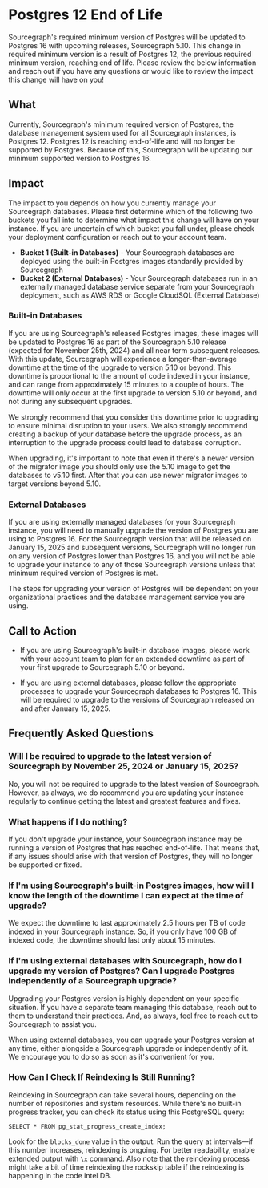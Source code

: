# Postgres 12 End of Life

Sourcegraph's required minimum version of Postgres will be updated to Postgres 16 with upcoming releases, Sourcegraph 5.10. This change in required minimum version is a result of Postgres 12, the previous required minimum version, reaching end of life. Please review the below information and reach out if you have any questions or would like to review the impact this change will have on you!

## What
Currently, Sourcegraph's minimum required version of Postgres, the database management system used for all Sourcegraph instances, is Postgres 12. Postgres 12 is reaching end-of-life and will no longer be supported by Postgres. Because of this, Sourcegraph will be updating our minimum supported version to Postgres 16.

## Impact
The impact to you depends on how you currently manage your Sourcegraph databases. Please first determine which of the following two buckets you fall into to determine what impact this change will have on your instance. If you are uncertain of which bucket you fall under, please check your deployment configuration or reach out to your account team.

* **Bucket 1 (Built-in Databases)** - Your Sourcegraph databases are deployed using the built-in Postgres images standardly provided by Sourcegraph
* **Bucket 2 (External Databases)** - Your Sourcegraph databases run in an externally managed database service separate from your Sourcegraph deployment, such as AWS RDS or Google CloudSQL (External Database)

### Built-in Databases
If you are using Sourcegraph's released Postgres images, these images will be updated to Postgres 16 as part of the Sourcegraph 5.10 release (expected for November 25th, 2024) and all near term subsequent releases. With this update, Sourcegraph will experience a longer-than-average downtime at the time of the upgrade to version 5.10 or beyond. This downtime is proportional to the amount of code indexed in your instance, and can range from approximately 15 minutes to a couple of hours. The downtime will only occur at the first upgrade to version 5.10 or beyond, and not during any subsequent upgrades. 

We strongly recommend that you consider this downtime prior to upgrading to ensure minimal disruption to your users. We also strongly recommend creating a backup of your database before the upgrade process, as an interruption to the upgrade process could lead to database corruption.

<Callout type="info">When upgrading, it's important to note that even if there's a newer version of the migrator image you should only use the 5.10 image to get the databases to v5.10 first. After that you can use newer migrator images to target versions beyond 5.10.</Callout>

### External Databases
If you are using externally managed databases for your Sourcegraph instance, you will need to manually upgrade the version of Postgres you are using to Postgres 16. For the Sourcegraph version that will be released on January 15, 2025 and subsequent versions, Sourcegraph will no longer run on any version of Postgres lower than Postgres 16, and you will not be able to upgrade your instance to any of those Sourcegraph versions unless that minimum required version of Postgres is met.

The steps for upgrading your version of  Postgres will be dependent on your organizational practices and the database management service you are using.

## Call to Action

* If you are using Sourcegraph's built-in database images, please work with your account team to plan for an extended downtime as part of your first upgrade to Sourcegraph 5.10 or beyond.

* If you are using external databases, please follow the appropriate processes to upgrade your Sourcegraph databases to Postgres 16. This will be required to upgrade to the versions of Sourcegraph released on and after January 15, 2025.


## Frequently Asked Questions

### Will I be required to upgrade to the latest version of Sourcegraph by November 25, 2024 or January 15, 2025?
No, you will not be required to upgrade to the latest version of Sourcegraph. However, as always, we do recommend you are updating your instance regularly to continue getting the latest and greatest features and fixes.

### What happens if I do nothing?
If you don't upgrade your instance, your Sourcegraph instance may be running a version of Postgres that has reached end-of-life. That means that, if any issues should arise with that version of Postgres, they will no longer be supported or fixed.

### If I'm using Sourcegraph's built-in Postgres images, how will I know the length of the downtime I can expect at the time of upgrade?
We expect the downtime to last approximately 2.5 hours per TB of code indexed in your Sourcegraph instance. So, if you only have 100 GB of indexed code, the downtime should last only about 15 minutes.

### If I'm using external databases with Sourcegraph, how do I upgrade my version of Postgres? Can I upgrade Postgres independently of a Sourcegraph upgrade?
Upgrading your Postgres version is highly dependent on your specific situation. If you have a separate team managing this database, reach out to them to understand their practices. And, as always, feel free to reach out to Sourcegraph to assist you.

When using external databases, you can upgrade your Postgres version at any time, either alongside a Sourcegraph upgrade or independently of it. We encourage you to do so as soon as it's convenient for you.

### How Can I Check If Reindexing Is Still Running?
Reindexing in Sourcegraph can take several hours, depending on the number of repositories and system resources. While there's no built-in progress tracker, you can check its status using this PostgreSQL query:

```
SELECT * FROM pg_stat_progress_create_index;
```
Look for the `blocks_done` value in the output. Run the query at intervals—if this number increases, reindexing is ongoing. For better readability, enable extended output with `\x` command.
Also note that the reindexing process might take a bit of time reindexing the rockskip table if the reindexing is happening in the code intel DB.
